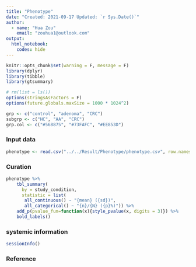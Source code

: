 ---
title: "Phenotype"
date: "Created: 2021-09-17 Updated: `r Sys.Date()`"
author: 
  - name: "Hua Zou"
    email: "zouhua1@outlook.com"
output: 
  html_notebook:
    codes: hide
---

```{r setup, include=FALSE}
knitr::opts_chunk$set(warning = F, message = F)
library(dplyr)
library(tibble)
library(gtsummary)

# rm(list = ls())
options(stringsAsFactors = F)
options(future.globals.maxSize = 1000 * 1024^2)

grp <- c("control", "adenoma", "CRC")
subgrp <- c("HC", "AA", "CRC")
grp.col <- c("#568875", "#73FAFC", "#EE853D")
```


### Input data
```{r}
phenotype <- read.csv("../../Result/Phenotype/phenotype.csv", row.names = 1)
```


### Curation
```{r}
phenotype %>%  
    tbl_summary(
      by = study_condition,
      statistic = list(
       all_continuous() ~ "{mean} ({sd})",
       all_categorical() ~ "{n}/{N} ({p}%)")) %>%
    add_p(pvalue_fun=function(x){style_pvalue(x, digits = 3)}) %>%
    bold_labels() 
```



### systemic information
```{r}
sessionInfo()
```


### Reference
